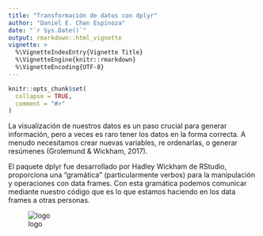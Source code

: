 ```yaml
---
title: "Transformación de datos con dplyr"
author: "Daniel E. Chan Espinoza"
date: "`r Sys.Date()`"
output: rmarkdown::html_vignette
vignette: >
  %\VignetteIndexEntry{Vignette Title}
  %\VignetteEngine{knitr::rmarkdown}
  %\VignetteEncoding{UTF-8}
---
```


```r
knitr::opts_chunk$set(
  collapse = TRUE,
  comment = "#>"
)
```

La visualización de nuestros datos es un paso crucial para generar información, pero a veces es raro tener los datos en la forma correcta. A menudo necesitamos crear nuevas variables, re ordenarlas, o generar resúmenes (Grolemund & Wickham, 2017). 

El paquete dplyr fue desarrollado por Hadley Wickham de RStudio, proporciona una "gramática" (particularmente verbos) para la manipulación y operaciones con data frames. Con esta gramática podemos comunicar mediante nuestro código que es lo que estamos haciendo en los data frames a otras personas.

![logo](~/Documents/Learn_R/Manipulando-datos/logo.png)


